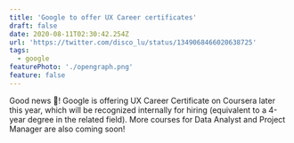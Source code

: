 ```yaml
---
title: 'Google to offer UX Career certificates'
draft: false
date: 2020-08-11T02:30:42.254Z
url: 'https://twitter.com/disco_lu/status/1349068466020638725'
tags:
  - google
featurePhoto: './opengraph.png'
feature: false
---
```


Good news 📰! Google is offering UX Career Certificate on Coursera later this year, which will be recognized internally for hiring (equivalent to a 4-year degree in the related field). More courses for Data Analyst and Project Manager are also coming soon!
